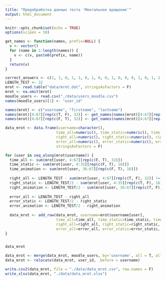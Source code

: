 ```yaml
---
title: "Предобработка данных теста 'Ментальное вращение'"
output: html_document
---
```


```r
knitr::opts_chunk$set(echo = TRUE)
options(scipen = 10)
```

```r
get_names <- function(names, prefix=NULL) {
  v <- vector()
  for (name in 1:length(names)) {
    v <- c(v, paste0(prefix, name))
  }
  return(v)
}
```


```r
correct_answers <- c(1, 1, 0, 1, 1, 0, 1, 0, 0, 1, 0, 0, 0, 1, 0, 1, 1, 1, 0, 1, 1, 0, 0, 0, 0, 1, 0, 0, 0, 1, 0, 1)
LENGTH_TEST <- 32
mrot <- read.table("data/mrot.dat", stringsAsFactors = F)
mrot <- na.omit(mrot)
moodle_users <- read.csv("./data/users_moodle.csv")
names(moodle_users)[1] <- "user_id"
```


```r
names(mrot) <- c("username", "firstname", "lastname")
names(mrot)[4:67][rep(c(T, F), 32)] <- get_names(names(mrot)[4:67][rep(c(T, F), 32)], "a")
names(mrot)[4:67][rep(c(F, T), 32)] <- get_names(names(mrot)[4:67][rep(c(T, F), 32)], "t")
```

```r
data_mrot <- data.frame(username=character(),
                       time_all=numeric(), time_static=numeric(), time_animation=numeric(),
                       right_all=numeric(), right_static=numeric(), right_animation=numeric(),
                       error_all=numeric(), error_static=numeric(), error_animation=numeric(),
                       stringsAsFactors = F)

for (user in seq_along(mrot$username)) {
  time_all <- sum(mrot[user, 4:67][rep(c(F, T), 32)])
  time_static <- sum(mrot[user, 4:35][rep(c(F, T), 16)])
  time_animation <- sum(mrot[user, 36:67][rep(c(F, T), 16)])
  
  right_all <- LENGTH_TEST - sum(mrot[user, 4:67][rep(c(T, F), 32)] != correct_answers)
  right_static <- LENGTH_TEST/2 - sum(mrot[user, 4:35][rep(c(T, F), 16)] != correct_answers[1:16])
  right_animation <- LENGTH_TEST/2 - sum(mrot[user, 36:67][rep(c(T, F), 16)] != correct_answers[17:32])
  
  error_all <- LENGTH_TEST - right_all
  error_static <- LENGTH_TEST/2 - right_static
  error_animation <- LENGTH_TEST/2 - right_animation
  
  data_mrot <- add_row(data_mrot, username=mrot$username[user], 
                       time_all=time_all, time_static=time_static, time_animation=time_animation,
                       right_all=right_all, right_static=right_static, right_animation=right_animation,
                       error_all=error_all, error_static=error_static, error_animation=error_animation)
}


data_mrot

```

```r
data_mrot <- merge(data_mrot, moodle_users, by='username', all = T, all.x = T, all.y = F)
data_mrot <- relocate(data_mrot, user_id, .before = username)

write.csv2(data_mrot, file = "./data/data_mrot.csv", row.names = F)
write_xlsx(data_mrot, "./data/data_mrot.xlsx")
```

